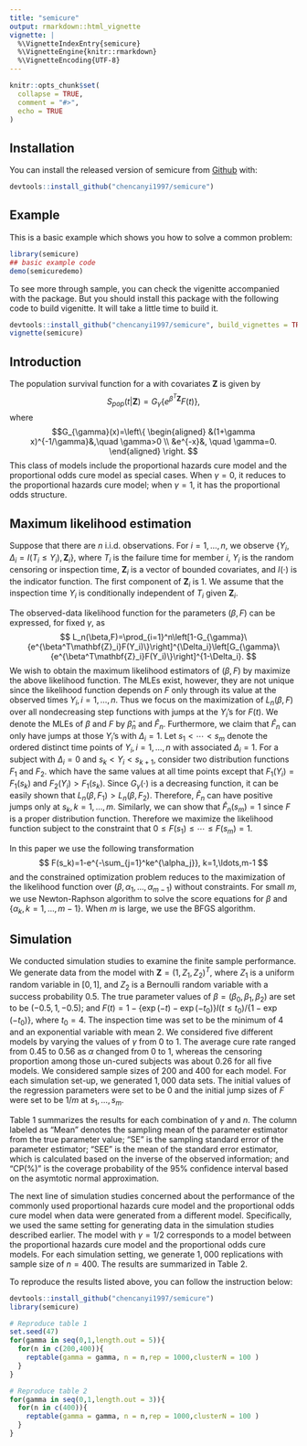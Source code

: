 ```yaml
---
title: "semicure"
output: rmarkdown::html_vignette
vignette: |
  %\VignetteIndexEntry{semicure} 
  %\VignetteEngine{knitr::rmarkdown} 
  %\VignetteEncoding{UTF-8}
---
```


```r
knitr::opts_chunk$set(
  collapse = TRUE,
  comment = "#>",
  echo = TRUE
)
```

## Installation

You can install the released version of semicure from [Github](https://github.com/chencanyi1997/semicure) with:

``` r
devtools::install_github("chencanyi1997/semicure")
```

## Example

This is a basic example which shows you how to solve a common problem:

```r
library(semicure)
## basic example code
demo(semicuredemo)
```

To see more through sample, you can check the vigenitte accompanied with the package. But you should install this package with the following code to build vigenitte. It will take a little time to build it.
```r
devtools::install_github("chencanyi1997/semicure", build_vignettes = TRUE)
vignette(semicure)
```

## Introduction
The population survival function for a with covariates $\mathbf{Z}$ is given by
$$
S_{pop}(t|\mathbf{Z})=G_{\gamma}\{e^{\beta^T\mathbf{Z}}F(t)\},
$$
where
$$G_{\gamma}(x)=\left\{
\begin{aligned}
&(1+\gamma x)^{-1/\gamma}&,\quad \gamma>0 \\
&e^{-x}&, \quad \gamma=0.
\end{aligned}
\right.
$$
This class of models include the proportional hazards cure model and the proportional odds cure model as special cases. When $\gamma=0$, it reduces to the proportional hazards cure model; when $\gamma=1$, it has the proportional odds structure.

## Maximum likelihood estimation
Suppose that there are $n$ i.i.d. observations. For $i=1,\ldots,n$, we observe $\{Y_i,\Delta_i=I(T_i \leq Y_i),\mathbf{Z}_i\}$, where $T_i$ is the failure time for member $i$, $Y_i$ is the random censoring or inspection time,
$\mathbf{Z}_i$ is a vector of bounded covariates, and $I(\cdot)$ is the indicator function. The first component of $\mathbf{Z}_i$ is $1$. We assume that the inspection time $Y_i$ is conditionally independent of $T_i$ given $\mathbf{Z}_i$.

The observed-data likelihood function for the parameters $(\beta,F)$ can be expressed, for fixed $\gamma$, as
$$
L_n(\beta,F)=\prod_{i=1}^n\left[1-G_{\gamma}\{e^{\beta^T\mathbf{Z}_i}F(Y_i)\}\right]^{\Delta_i}\left[G_{\gamma}\{e^{\beta^T\mathbf{Z}_i}F(Y_i)\}\right]^{1-\Delta_i}.
$$
We wish to obtain the maximum likelihood estimators of $(\beta,F)$ by maximize the above likelihood function. The MLEs exist, however, they are not unique since the likelihood function depends on $F$ only through its value at the observed times $Y_i,i=1,\ldots,n$. Thus we focus on the maximization of $L_n(\beta,F)$ over all nondecreasing step functions with jumps at the $Y_i$'s for $F(t)$. We denote the MLEs of $\beta$ and $F$ by $\hat{\beta}_n$ and $\hat{F}_n$. Furthermore, we claim that $\hat{F}_n$ can only have jumps at those $Y_i$'s with $\Delta_i=1$. Let $s_1<\cdots<s_m$ denote the ordered distinct time points of $Y_i,i=1,\ldots,n$ with associated $\Delta_i=1$. For a subject with $\Delta_i=0$ and $s_k<Y_i<s_{k+1}$, consider two distribution functions $F_1$ and $F_2$. which have the same values at all time points except that $F_1(Y_i)=F_1(s_k)$ and $F_2(Y_i)>F_1(s_k)$. Since $G_{\gamma}(\cdot)$ is a decreasing function, it can be easily shown that $L_n(\beta,F_1)>L_n(\beta,F_2)$. Therefore, $\hat{F}_n$ can have positive jumps only at $s_k,k=1,\ldots,m$. Similarly, we can show that $\hat{F}_n(s_m)=1$ since $F$ is a proper distribution function. Therefore we maximize the likelihood function subject to the constraint that $0\leq F(s_1)\leq \cdots \leq F(s_m)=1$.

In this paper we use the following transformation
$$
F(s_k)=1-e^{-\sum_{j=1}^ke^{\alpha_j}}, k=1,\ldots,m-1
$$
and the constrained optimization problem reduces to the maximization of the likelihood function over $(\beta,\alpha_1,\ldots,\alpha_{m-1})$ without constraints. For small $m$, we use Newton-Raphson algorithm to solve the score equations for $\beta$ and $\{\alpha_k,k=1,\ldots,m-1\}$. When $m$ is large, we use the BFGS algorithm.

## Simulation
We conducted simulation studies to examine the finite sample performance. We generate data from the model with $\mathbf{Z}=(1,Z_1,Z_2)^T$, where $Z_1$ is a uniform random variable in $[0,1]$, and $Z_2$ is a Bernoulli random variable with a success probability $0.5$. The true parameter values of $\beta=(\beta_0,\beta_1,\beta_2)$ are set to be $(-0.5,1,-0.5)$; and $F(t)=1-\{\exp(-t)-\exp(-t_0)\}I(t\leq t_0)/\{1-\exp(-t_0)\}$, where $t_0=4$. The inspection time was set to be the minimum of $4$ and an exponential variable with mean $2$. We considered five different models by varying the values of $\gamma$ from $0$ to $1$. The average cure rate ranged from $0.45$ to $0.56$ as $\alpha$ changed from $0$ to $1$, whereas the censoring proportion among those un-cured subjects was about $0.26$ for all five models. We considered sample sizes of $200$ and $400$ for each model. For each simulation set-up, we generated $1,000$ data sets. The initial values of the regression parameters were set to be $0$ and the initial jump sizes of $F$ were set to be $1/m$ at $s_1,\ldots,s_m$.

Table $1$ summarizes the results for each combination of $\gamma$ and $n$. The column labeled as "Mean" denotes the sampling mean of the parameter estimator from the true parameter value; "SE" is the sampling standard error of the parameter estimator; "SEE" is the mean of the standard error estimator, which is calculated based on the inverse of the observed information; and "CP(%)" is the coverage probability of the $95\%$ confidence interval based on the asymtotic normal approximation.


\begin{table}[htbp]
  \centering
    \begin{tabular}{rrlrlrrr}
    \multicolumn{8}{c}{Table1} \\
    \multicolumn{1}{l}{model} & \multicolumn{1}{l}{n} & parameter & \multicolumn{1}{l}{true value} & estimate & \multicolumn{1}{l}{SE} & \multicolumn{1}{l}{SEE} & \multicolumn{1}{l}{CP$(\%)$} \\
    \multicolumn{1}{l}{$\gamma=0$} & 200   & $\beta_1$ & 1     & 1.068938 & 0.4695524 & 0.4364619 & 0.939      \\
          &       & $\beta_2$ & -0.5  & -0.521181 & 0.2584653 & 0.2504274 & 0.937   \\
          & 400   & $\beta_1$ & 1     & 1.0505945 & 0.3250769 & 0.3089951 & 0.930   \\
          &       & $\beta_2$ & -0.5  & -0.5291623 & 0.1774480 & 0.1772027 & 0.954    \\
    \multicolumn{1}{l}{$\gamma=0.25$} & 200   & $\beta_1$ & 1     &  1.0264490 & 0.4101531 & 0.4171355 & 0.953   \\
          &       & $\beta_2$ & -0.5  & -0.5176226 & 0.2447230 & 0.2379094 & 0.943    \\
          & 400   & $\beta_1$ & 1     & 1.0093284 & 0.2932090 & 0.2886965 & 0.951    \\
          &       & $\beta_2$ & -0.5  & -0.5001677 & 0.1696949 & 0.1650536 & 0.948   \\
    0.5   & 200   & $\beta_1$ & 1     & 1.0358903 & 0.4981050 & 0.4751191 & 0.936    \\
          &       & $\beta_2$ & -0.5  & -0.5216513 & 0.2753877 & 0.2711459 & 0.952   \\
          & 400   & $\beta_1$ & 1     & 1.0075626 & 0.3348825 & 0.3261635 & 0.950   \\
          &       & $\beta_2$ & -0.5  & -0.5029296 & 0.1911795 & 0.1868073 & 0.944   \\
    0.75  & 200   & $\beta_1$ & 1     & 1.0402364 & 0.5617290 & 0.5317107 & 0.942      \\
          &       & $\beta_2$ & -0.5  & -0.5221529 & 0.3055167 & 0.3035736 & 0.952      \\
          & 400   & $\beta_1$ & 1     & 1.0539893 & 0.3814576 & 0.3710310 & 0.950      \\
          &       & $\beta_2$ & -0.5  & -0.5212664 & 0.2201302 & 0.2120356 & 0.939      \\
    \multicolumn{1}{l}{$\gamma=1$} & 200   & $\beta_1$ & 1     & 1.0507689 & 0.6450372 & 0.5942043 & 0.935    \\
          &       & $\beta_2$ & -0.5  & -0.5344726 & 0.3497060 & 0.3396732 & 0.942      \\
          & 400   & $\beta_1$ & 1     & 1.014476 & 0.4120969 & 0.4131133 & 0.957       \\
          &       & $\beta_2$ & -0.5  & -0.507400 & 0.2363958 & 0.2367635 & 0.950        \\
    \end{tabular}
\end{table}

The next line of simulation studies concerned about the performance of the commonly used proportional hazards cure model and the proportional odds cure model when data were generated from a different model. Specifically, we used the same setting for generating data in the simulation studies described earlier. The model with $\gamma=1/2$ corresponds to a model between the proportional hazards cure model and the proportional odds cure models. For each simulation setting, we generate $1,000$ replications with sample size of $n=400$. The results are summarized in Table $2$.


\begin{table}[htbp]
  \centering
    \begin{tabular}{rrlrlrrr}
    \multicolumn{8}{c}{Table2} \\
    \multicolumn{1}{l}{model} & \multicolumn{1}{l}{n} & parameter & \multicolumn{1}{l}{true value} & estimate & \multicolumn{1}{l}{SE} & \multicolumn{1}{l}{SEE} & \multicolumn{1}{l}{CP$(\%)$} \\
    1     & 400   & $\beta_1$ & 1     & 1.3937307 & 0.4186538 & 0.4096311 & 0.851   \\
          &       & $\beta_2$ & -0.5  & -0.6962886 & 0.2386292 & 0.2333729 & 0.874  \\
          &       &       &       &       &       &       &  \\
          &       &       &       &       &       &       &  \\
    2     & 400   & $\beta_1$ & 1     & 0.8187535 & 0.3240014 & 0.3309839 & 0.920   \\
          &       & $\beta_2$ & -0.5  & -0.4125800 & 0.1921661 & 0.1912553 & 0.915   \\
          &       &       &       &       &       &       &  \\
          &       &       &       &       &       &       &  \\
    3     & 400   & $\beta_1$ & 1     & 0.8513955 & 0.2909752 & 0.2779960 & 0.908   \\
          &       & $\beta_2$ & -0.5  & -0.4353248 & 0.1677679 & 0.1600703 & 0.929   \\
          &       &       &       &       &       &       &  \\
          &       &       &       &       &       &       &  \\
    4     & 400   & $\beta_1$ & 1     & 1.1673069 & 0.3901373 & 0.3818890 & 0.930   \\
          &       & $\beta_2$ & -0.5  & -0.5868782 & 0.2230797 & 0.2181379 & 0.931   \\
    \end{tabular}%
\end{table}

To reproduce the results listed above, you can follow the instruction below:
```r
devtools::install_github("chencanyi1997/semicure")
library(semicure)

# Reproduce table 1
set.seed(47)
for(gamma in seq(0,1,length.out = 5)){
  for(n in c(200,400)){
    reptable(gamma = gamma, n = n,rep = 1000,clusterN = 100 )
  }
}

# Reproduce table 2
for(gamma in seq(0,1,length.out = 3)){
  for(n in c(400)){
    reptable(gamma = gamma, n = n,rep = 1000,clusterN = 100 )
  }
}
```
